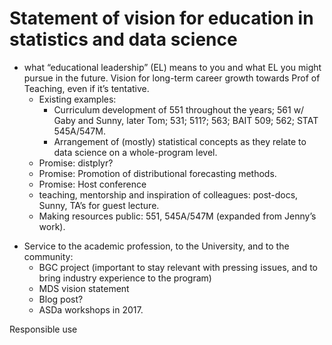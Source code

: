 # Statement of vision for education in statistics and data science

- what "educational leadership" (EL) means to you and what EL you might pursue in the future. Vision for long-term career growth towards Prof of Teaching, even if it's tentative.
	- Existing examples:
		- Curriculum development of 551 throughout the years; 561 w/ Gaby and Sunny, later Tom; 531; 511?; 563; BAIT 509; 562; STAT 545A/547M.
		- Arrangement of (mostly) statistical concepts as they relate to data science on a whole-program level. 
	- Promise: distplyr?
	- Promise: Promotion of distributional forecasting methods.
	- Promise: Host conference
	- teaching, mentorship and inspiration of colleagues: post-docs, Sunny, TA's for guest lecture.
	- Making resources public: 551, 545A/547M (expanded from Jenny's work).

<!-- EL = an activity taken at UBC and elsewhere to advance innovation in teaching and learning with impact beyond one’s classroom -->

- Service to the academic profession, to the University, and to the community: 
	- BGC project (important to stay relevant with pressing issues, and to bring industry experience to the program)
	- MDS vision statement
	- Blog post?
	- ASDa workshops in 2017.

Responsible use